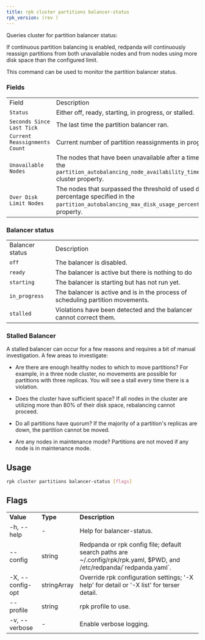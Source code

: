 ```yaml
---
title: rpk cluster partitions balancer-status
rpk_version: (rev )
---
```


<head>
  <meta name="title" content="rpk cluster partitions balancer-status | Redpanda Docs" />
  <meta name="description" content="rpk cluster partitions balancer-status" />
  <link rel="canonical" href="https://docs.redpanda.com/docs/reference/rpk/rpk-cluster/rpk-cluster-partitions-balancer-status/" />
</head>

Queries cluster for partition balancer status:

If continuous partition balancing is enabled, redpanda will continuously
reassign partitions from both unavailable nodes and from nodes using more disk
space than the configured limit.

This command can be used to monitor the partition balancer status.

### Fields

<table>
  <tbody>
    <tr>
      <td>Field</td>
      <td>Description</td>
    </tr>
    <tr>
      <td>
        <code>Status</code>
      </td>
      <td>Either off, ready, starting, in progress, or stalled.</td>
    </tr>
    <tr>
      <td>
        <code>Seconds Since Last Tick</code>
      </td>
      <td>The last time the partition balancer ran.</td>
    </tr>
    <tr>
      <td>
        <code>Current Reassignments Count</code>
      </td>
      <td>Current number of partition reassignments in progress.</td>
    </tr>
    <tr>
      <td>
        <code>Unavailable Nodes</code>
      </td>
      <td>
        The nodes that have been unavailable after a time set by the
        <code>partition_autobalancing_node_availability_timeout_sec</code> cluster
        property.
      </td>
    </tr>
    <tr>
      <td>
        <code>Over Disk Limit Nodes</code>
      </td>
      <td>
        The nodes that surpassed the threshold of used disk percentage specified
        in the <code>partition_autobalancing_max_disk_usage_percent</code>
        cluster property.
      </td>
    </tr>
  </tbody>
</table>

### Balancer status

<table>
  <tbody>
    <tr>
      <td>Balancer status</td>
      <td>Description</td>
    </tr>
    <tr>
      <td>
        <code>off</code>
      </td>
      <td>The balancer is disabled.</td>
    </tr>
    <tr>
      <td>
        <code>ready</code>
      </td>
      <td>The balancer is active but there is nothing to do</td>
    </tr>
    <tr>
      <td>
        <code>starting</code>
      </td>
      <td>The balancer is starting but has not run yet.</td>
    </tr>
    <tr>
      <td>
        <code>in_progress</code>
      </td>
      <td>
        The balancer is active and is in the process of scheduling partition
        movements.
      </td>
    </tr>
    <tr>
      <td>
        <code>stalled</code>
      </td>
      <td>
        Violations have been detected and the balancer cannot correct them.
      </td>
    </tr>
  </tbody>
</table>

### Stalled Balancer

A stalled balancer can occur for a few reasons and requires a bit of manual
investigation. A few areas to investigate:

- Are there are enough healthy nodes to which to move partitions? For example,
  in a three node cluster, no movements are possible for partitions with three
  replicas. You will see a stall every time there is a violation.

- Does the cluster have sufficient space? If all nodes in the cluster are
  utilizing more than 80% of their disk space, rebalancing cannot proceed.

- Do all partitions have quorum? If the majority of a partition's replicas are
  down, the partition cannot be moved.

- Are any nodes in maintenance mode? Partitions are not moved if any node is in
  maintenance mode.

## Usage

```bash
rpk cluster partitions balancer-status [flags]
```

## Flags

<table>
  <tbody>
    <tr>
      <td>
        <strong>Value</strong>
      </td>
      <td>
        <strong>Type</strong>
      </td>
      <td>
        <strong>Description</strong>
      </td>
    </tr>
    <tr>
      <td>-h, --help</td>
      <td>-</td>
      <td>Help for balancer-status.</td>
    </tr>
    <tr>
      <td>--config</td>
      <td>string</td>
      <td>
        Redpanda or rpk config file; default search paths are
        ~/.config/rpk/rpk.yaml, $PWD, and /etc/redpanda/`redpanda.yaml`.
      </td>
    </tr>
    <tr>
      <td>-X, --config-opt</td>
      <td>stringArray</td>
      <td>
        Override rpk configuration settings; '-X help' for detail or '-X list'
        for terser detail.
      </td>
    </tr>
    <tr>
      <td>--profile</td>
      <td>string</td>
      <td>rpk profile to use.</td>
    </tr>
    <tr>
      <td>-v, --verbose</td>
      <td>-</td>
      <td>Enable verbose logging.</td>
    </tr>
  </tbody>
</table>
